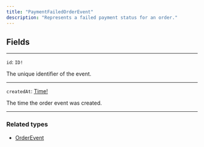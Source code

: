 ```yaml
---
title: "PaymentFailedOrderEvent"
description: "Represents a failed payment status for an order."
---
```


## Fields

---

`id`: `ID!`

The unique identifier of the event.

---

`createdAt`: [Time!](/reference/time)

The time the order event was created.

---

### Related types

* [OrderEvent](/reference/orderevent)
